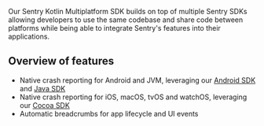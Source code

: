 Our Sentry Kotlin Multiplatform SDK builds on top of multiple Sentry SDKs allowing developers to use the same codebase and share code between platforms while being able to integrate Sentry's features into their applications.

## Overview of features

- Native crash reporting for Android and JVM, leveraging our [Android SDK](/platforms/android) and [Java SDK](/platforms/java)
- Native crash reporting for iOS, macOS, tvOS and watchOS, leveraging our [Cocoa SDK](/platforms/apple)
- Automatic breadcrumbs for app lifecycle and UI events
